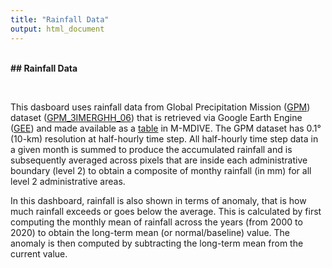 ```yaml
---
title: "Rainfall Data"
output: html_document
---
```



<b>
<br/>
## Rainfall Data
</b>

<br/>


This dasboard uses rainfall data from Global Precipitation Mission ([GPM](https://gpm.nasa.gov/)) dataset ([GPM_3IMERGHH_06](https://disc.gsfc.nasa.gov/datasets/GPM_3IMERGHH_06/summary)) that is retrieved via Google Earth Engine ([GEE](https://developers.google.com/earth-engine/datasets/catalog/NASA_GPM_L3_IMERG_V06)) and made available as a [table](https://platform.civisanalytics.com/spa/#/query/tables/5487930) in M-MDIVE. The GPM dataset has 0.1<span>&#176;</span> (10-km) resolution at half-hourly time step. All half-hourly time step data in a given month is summed to produce the accumulated rainfall and is subsequently averaged across pixels that are inside each administrative boundary (level 2) to obtain a composite of monthy rainfall (in mm) for all level 2 administrative areas. 

In this dashboard, rainfall is also shown in terms of anomaly, that is how much rainfall exceeds or goes below the average. This is calculated by first computing the monthly mean of rainfall across the years (from 2000 to 2020) to obtain the long-term mean (or normal/baseline) value. The anomaly is then computed by subtracting the long-term mean from the current value. 





